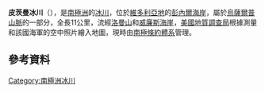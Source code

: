 {{coord|70|41|S|160|10|E|display=title}}

'''皮茨曼冰川'''（{{lang-en|Pitzman Glacier}}），是[[南極洲|南極洲]]的[[冰川|冰川]]，位於[[維多利亞地|維多利亞地]]的[[彭內爾海岸|彭內爾海岸]]，屬於[[烏薩爾普山脈|烏薩爾普山脈]]的一部分，全長11公里，流經[[洛曼山|洛曼山]]和[[威廉斯海崖|威廉斯海崖]]，[[美國地質調查局|美國地質調查局]]根據測量和該國海軍的空中照片繪入地圖，現時由[[南極條約體系|南極條約體系]]管理。

==參考資料==
{{usgs-gazetteer}}

{{Antarctica-geo-stub}}
[[Category:南極洲冰川|Category:南極洲冰川]]